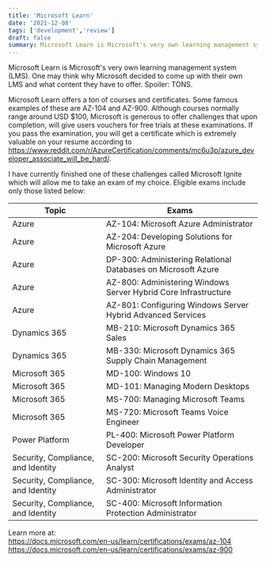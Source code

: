 ```yaml
---
title: 'Microsoft Learn'
date: '2021-12-08'
tags: ['development','review'] 
draft: false
summary: Microsoft Learn is Microsoft's very own learning management system (LMS)
---
```



Microsoft Learn is Microsoft's very own learning management system (LMS). One may think why Microsoft decided to come up with their own LMS and what content they have to offer. Spoiler: TONS.

Microsoft Learn offers a ton of courses and certificates. Some famous examples of these are AZ-104 and AZ-900. Although courses normally range around USD $100, Microsoft is generous to offer challenges that upon completion, will give users vouchers for free trials at these examinations. If you pass the examination, you will get a certificate which is extremely valuable on your resume according to https://www.reddit.com/r/AzureCertification/comments/mc6u3p/azure_developer_associate_will_be_hard/.

I have currently finished one of these challenges called Microsoft Ignite which will allow me to take an exam of my choice. Eligible exams include only those listed below:

Topic                                                     | Exams
--------------------------------------------------------- | -------------
Azure                                                     | AZ-104: Microsoft Azure Administrator
Azure                                                     | AZ-204: Developing Solutions for Microsoft Azure
Azure                                                     | DP-300: Administering Relational Databases on Microsoft Azure
Azure                                                     | AZ-800: Administering Windows Server Hybrid Core Infrastructure
Azure                                                     | AZ-801: Configuring Windows Server Hybrid Advanced Services
Dynamics 365						  | MB-210: Microsoft Dynamics 365 Sales
Dynamics 365						  | MB-330: Microsoft Dynamics 365 Supply Chain Management
Microsoft 365						  | MD-100: Windows 10
Microsoft 365     					  | MD-101: Managing Modern Desktops
Microsoft 365     					  | MS-700: Managing Microsoft Teams
Microsoft 365     					  | MS-720: Microsoft Teams Voice Engineer
Power Platform   					  | PL-400: Microsoft Power Platform Developer
Security, Compliance, and Identity   			  | SC-200: Microsoft Security Operations Analyst
Security, Compliance, and Identity			  | SC-300: Microsoft Identity and Access Administrator
Security, Compliance, and Identity			  | SC-400: Microsoft Information Protection Administrator

Learn more at:  
https://docs.microsoft.com/en-us/learn/certifications/exams/az-104  
https://docs.microsoft.com/en-us/learn/certifications/exams/az-900
